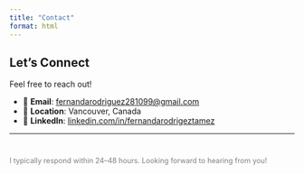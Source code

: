 ```yaml
---
title: "Contact"
format: html
---
```


## Let's Connect

Feel free to reach out!

- 📧 **Email**: [fernandarodriguez281099@gmail.com](mailto:fernandarodriguez281099@gmail.com)
- 📍 **Location**: Vancouver, Canada
- 🔗 **LinkedIn**: [linkedin.com/in/fernandarodrigeztamez](https://www.linkedin.com/in/fernandarodrigeztamez/)

---

<div style="margin-top: 40px; font-size: 0.9em; color: gray;">
  I typically respond within 24–48 hours. Looking forward to hearing from you!
</div>
